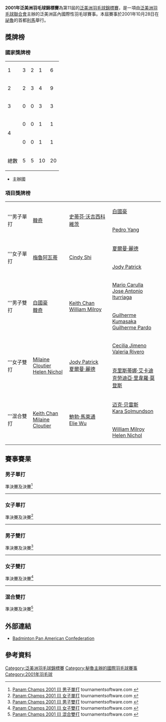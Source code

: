 {{primarysources|time=2017-02-25T10:25:49+00:00}}
{{noteTA|G1=Badminton}}
{{infobox badminton event
|name           = 2001年泛美洲羽毛球錦標賽
|image          = 
|size           = 
|caption        =
|dates          = 2001年10月28日
|number_edition = 第11屆
|level          = 
|prize_money    = 
|location       = {{PER}}[[利馬|利馬]]
|venue          = 
|previous       = 1997年泛美洲羽毛球錦標賽 
|next           = 2005年泛美洲羽毛球錦標賽
}}
'''2001年泛美洲羽毛球錦標賽'''為第11屆的[[泛美洲羽毛球錦標賽|泛美洲羽毛球錦標賽]]，是一項由[[泛美洲羽毛球聯合會|泛美洲羽毛球聯合會]]主辦的泛美洲區內國際性羽毛球賽事。本屆賽事於2001年10月28日在[[祕魯|祕魯]]的首都[[利馬|利馬]]舉行。

==獎牌榜==
===國家獎牌榜===

{| {{RankedMedalTable}}
|-
|1||style="text-align:left"| {{bat|USA}} ||3||2||1||6
|-
|2||style="text-align:left"| {{bat|CAN}} ||2||3||4||9
|- bgcolor=ccccff
|3||style="text-align:left"| {{bat|PER}} ||0||0||3||3
|-
|rowspan="2"|4||style="text-align:left"| {{bat|GUA}} ||0||0||1||1
|-
|style="text-align:left"| {{bat|BRA}} ||0||0||1||1
|- class="sortbottom"
!colspan=2|總數|| 5 || 5 || 10 || 20
|}
*{{colorbox|#ccccff| }} 主辦國

===項目獎牌榜===
{| {{MedalistTable|labelwidth=80px|type=項目|style=font-size:small;}}
|-
|rowspan=2|'''男子單打
|rowspan=2|{{flagicon|USA}} [[韓奇|韓奇]]
|rowspan=2|{{flagicon|CAN}} [[史蒂芬·沃吉西科維茨|史蒂芬·沃吉西科維茨]]
|{{flagicon|USA}} [[白國豪|白國豪]]
|-
|{{flagicon|GUA}} [[Pedro_Yang|Pedro Yang]]
|-
|rowspan=2|'''女子單打
|rowspan=2|{{flagicon|USA}} [[梅魯阿瓦蒂|梅魯阿瓦蒂]]
|rowspan=2|{{flagicon|USA}} [[Cindy_Shi|Cindy Shi]]
|{{flagicon|CAN}} [[夏爾曼·麗德|夏爾曼·麗德]]
|-
|{{flagicon|CAN}} [[Jody_Patrick|Jody Patrick]]
|-
|rowspan=2|'''男子雙打
|rowspan=2|{{flagicon|USA}} [[白國豪|白國豪]]<br/>{{flagicon|USA}} [[韓奇|韓奇]]
|rowspan=2|{{flagicon|CAN}} [[Keith_Chan|Keith Chan]]<br/>{{flagicon|CAN}} [[William_Milroy|William Milroy]]
|{{flagicon|PER}} [[Mario_Carulla|Mario Carulla]]<br/>{{flagicon|PER}} [[Jose_Antonio_Iturriaga|Jose Antonio Iturriaga]]
|-
|{{flagicon|BRA}} [[Guilherme_Kumasaka|Guilherme Kumasaka]]<br/>{{flagicon|BRA}} [[Guilherme_Pardo|Guilherme Pardo]]
|-
|rowspan=2|'''女子雙打
|rowspan=2|{{flagicon|CAN}} [[Milaine_Cloutier|Milaine Cloutier]]<br/>{{flagicon|CAN}} [[Helen_Nichol|Helen Nichol]]
|rowspan=2|{{flagicon|CAN}} [[Jody_Patrick|Jody Patrick]]<br/>{{flagicon|CAN}} [[夏爾曼·麗德|夏爾曼·麗德]]
|{{flagicon|PER}} [[Cecilia_Jimeno|Cecilia Jimeno]]<br/>{{flagicon|PER}} [[Valeria_Rivero|Valeria Rivero]]
|-
|{{flagicon|PER}} [[克里斯蒂娜·艾卡迪|克里斯蒂娜·艾卡迪]]<br/>{{flagicon|PER}} [[克勞迪亞·里韋羅·莫登斯|克勞迪亞·里韋羅·莫登斯]]
|-
|rowspan=2|'''混合雙打
|rowspan=2|{{flagicon|CAN}} [[Keith_Chan|Keith Chan]]<br/>{{flagicon|CAN}} [[Milaine_Cloutier|Milaine Cloutier]]
|rowspan=2|{{flagicon|USA}} [[鮑勃·馬萊通|鮑勃·馬萊通]]<br/>{{flagicon|USA}} [[Elie_Wu|Elie Wu]]
|{{flagicon|CAN}} [[迈克·贝雷斯|迈克·贝雷斯]]<br/>{{flagicon|CAN}} [[Kara_Solmundson|Kara Solmundson]]
|-
|{{flagicon|CAN}} [[William_Milroy|William Milroy]]<br/>{{flagicon|CAN}} [[Helen_Nichol|Helen Nichol]]
|}

== 賽事賽果 ==
=== 男子單打 ===
;準決賽及決賽<ref name="MS">[http://www.tournamentsoftware.com/sport/draw.aspx?id=27A4A728-0110-4090-90EB-DE92721E8AD5&draw=1 Panam Champs 2001 (I) 男子單打] tournamentsoftware.com {{en}}</ref>
{{4TeamBracket-Tennis3-v2
| team-width=200
| RD1-seed1=
| RD1-team1='''{{flagicon|USA}} [[韓奇|韓奇]]
| RD1-score1-1='''7
| RD1-score1-2='''7
| RD1-score1-3=6
| RD1-seed2=
| RD1-team2={{flagicon|USA}} [[白國豪|白國豪]]
| RD1-score2-1=3
| RD1-score2-2=1
| RD1-score2-3='''8

| RD1-seed3=
| RD1-team3='''{{flagicon|CAN}} [[史蒂芬·沃吉西科維茨|史蒂芬·沃吉西科維茨]]
| RD1-score3-1='''7
| RD1-score3-2='''7
| RD1-score3-3=3
| RD1-seed4=
| RD1-team4={{flagicon|GUA}} [[Pedro_Yang|Pedro Yang]]
| RD1-score4-1=3
| RD1-score4-2=4
| RD1-score4-3='''7

| RD2-seed1=
| RD2-team1='''{{flagicon|USA}} [[韓奇|韓奇]]
| RD2-score1-1='''7
| RD2-score1-2='''7
| RD2-score1-3=0
| RD2-seed2=
| RD2-team2={{flagicon|CAN}} [[史蒂芬·沃吉西科維茨|史蒂芬·沃吉西科維茨]]
| RD2-score2-1=5
| RD2-score2-2=2
| RD2-score2-3='''7
}}
----

=== 女子單打 ===
;準決賽及決賽<ref name="WS">[http://www.tournamentsoftware.com/sport/draw.aspx?id=27A4A728-0110-4090-90EB-DE92721E8AD5&draw=2 Panam Champs 2001 (I) 女子單打] tournamentsoftware.com {{en}}</ref>
{{4TeamBracket-Tennis3-v2
| team-width=200
| RD1-seed1=
| RD1-team1='''{{flagicon|USA}} [[梅魯阿瓦蒂|梅魯阿瓦蒂]]
| RD1-score1-1='''7
| RD1-score1-2='''7
| RD1-score1-3='''7
| RD1-seed2=
| RD1-team2={{flagicon|CAN}} [[夏爾曼·麗德|夏爾曼·麗德]]
| RD1-score2-1=2
| RD1-score2-2=2
| RD1-score2-3=0

| RD1-seed3=
| RD1-team3='''{{flagicon|USA}} [[Cindy_Shi|Cindy Shi]]
| RD1-score3-1='''8
| RD1-score3-2='''7
| RD1-score3-3='''7
| RD1-seed4=
| RD1-team4={{flagicon|CAN}} [[Jody_Patrick|Jody Patrick]]
| RD1-score4-1=6
| RD1-score4-2=3
| RD1-score4-3=5

| RD2-seed1=
| RD2-team1='''{{flagicon|USA}} [[梅魯阿瓦蒂|梅魯阿瓦蒂]]
| RD2-score1-1='''7
| RD2-score1-2='''7
| RD2-score1-3='''7
| RD2-seed2=
| RD2-team2={{flagicon|USA}} [[Cindy_Shi|Cindy Shi]]
| RD2-score2-1=1
| RD2-score2-2=2
| RD2-score2-3=3
}}
----

=== 男子雙打 ===
;準決賽及決賽<ref name="MD">[http://www.tournamentsoftware.com/sport/draw.aspx?id=27A4A728-0110-4090-90EB-DE92721E8AD5&draw=3 Panam Champs 2001 (I) 男子雙打] tournamentsoftware.com {{en}}</ref>
{{4TeamBracket-Tennis3-v2
| team-width=200
| RD1-seed1=
| RD1-team1='''{{flagicon|USA}} [[白國豪|白國豪]]<br/> {{flagicon|USA}} [[韓奇|韓奇]]
| RD1-score1-1='''7
| RD1-score1-2='''7
| RD1-score1-3='''7
| RD1-seed2=
| RD1-team2={{flagicon|PER}} [[Mario_Carulla|Mario Carulla]]<br/> {{flagicon|PER}} [[Jose_Antonio_Iturriaga|Jose Antonio Iturriaga]]
| RD1-score2-1=0
| RD1-score2-2=1
| RD1-score2-3=3

| RD1-seed3=
| RD1-team3={{flagicon|BRA}} [[Guilherme_Kumasaka|Guilherme Kumasaka]]<br/> {{flagicon|BRA}} [[Guilherme_Pardo|Guilherme Pardo]]
| RD1-score3-1=2
| RD1-score3-2=6
| RD1-score3-3=0
| RD1-seed4=
| RD1-team4='''{{flagicon|CAN}} [[Keith_Chan|Keith Chan]]<br/> {{flagicon|CAN}} [[William_Milroy|William Milroy]]
| RD1-score4-1='''7
| RD1-score4-2='''8
| RD1-score4-3='''7

| RD2-seed1=
| RD2-team1='''{{flagicon|USA}} [[白國豪|白國豪]]<br/> {{flagicon|USA}} [[韓奇|韓奇]]
| RD2-score1-1='''7
| RD2-score1-2='''7
| RD2-score1-3='''7
| RD2-seed2=
| RD2-team2={{flagicon|CAN}} [[Keith_Chan|Keith Chan]]<br/> {{flagicon|CAN}} [[William_Milroy|William Milroy]]
| RD2-score2-1=0
| RD2-score2-2=1
| RD2-score2-3=3
}}
----

=== 女子雙打 ===
;準決賽及決賽<ref name="WD">[http://www.tournamentsoftware.com/sport/draw.aspx?id=27A4A728-0110-4090-90EB-DE92721E8AD5&draw=5 Panam Champs 2001 (I) 女子雙打] tournamentsoftware.com {{en}}</ref>
{{4TeamBracket-Tennis3-v2
| team-width=200
| RD1-seed1=
| RD1-team1='''{{flagicon|CAN}} [[Milaine_Cloutier|Milaine Cloutier]]<br/> {{flagicon|CAN}} [[Helen_Nichol|Helen Nichol]]
| RD1-score1-1='''7
| RD1-score1-2='''7
| RD1-score1-3='''7
| RD1-seed2=
| RD1-team2={{flagicon|PER}} [[Cecilia_Jimeno|Cecilia Jimeno]]<br/> {{flagicon|PER}} [[Valeria_Rivero|Valeria Rivero]]
| RD1-score2-1=1
| RD1-score2-2=1
| RD1-score2-3=1

| RD1-seed3=
| RD1-team3={{flagicon|PER}} [[克里斯蒂娜·艾卡迪|克里斯蒂娜·艾卡迪]]<br/> {{flagicon|PER}} [[克勞迪亞·里韋羅·莫登斯|克勞迪亞·里韋羅·莫登斯]]
| RD1-score3-1=0
| RD1-score3-2=1
| RD1-score3-3=0
| RD1-seed4=
| RD1-team4='''{{flagicon|CAN}} [[Jody_Patrick|Jody Patrick]]<br/> {{flagicon|CAN}} [[夏爾曼·麗德|夏爾曼·麗德]]
| RD1-score4-1='''7
| RD1-score4-2='''7
| RD1-score4-3='''7

| RD2-seed1=
| RD2-team1='''{{flagicon|CAN}} [[Milaine_Cloutier|Milaine Cloutier]]<br/> {{flagicon|CAN}} [[Helen_Nichol|Helen Nichol]]
| RD2-score1-1='''7
| RD2-score1-2='''8
| RD2-score1-3=0
| RD2-seed2=
| RD2-team2={{flagicon|CAN}} [[Jody_Patrick|Jody Patrick]]<br/> {{flagicon|CAN}} [[夏爾曼·麗德|夏爾曼·麗德]]
| RD2-score2-1=3
| RD2-score2-2=6
| RD2-score2-3='''7
}}
----

=== 混合雙打 ===
;準決賽及決賽<ref name="XD">[http://www.tournamentsoftware.com/sport/draw.aspx?id=27A4A728-0110-4090-90EB-DE92721E8AD5&draw=4 Panam Champs 2001 (I) 混合雙打] tournamentsoftware.com {{en}}</ref>
{{4TeamBracket-Tennis3-v2
| team-width=200
| RD1-seed1=
| RD1-team1={{flagicon|CAN}} [[William_Milroy|William Milroy]]<br/> {{flagicon|CAN}} [[Helen_Nichol|Helen Nichol]]
| RD1-score1-1=2
| RD1-score1-2=3
| RD1-score1-3=3
| RD1-seed2=
| RD1-team2='''{{flagicon|USA}} [[鮑勃·馬萊通|鮑勃·馬萊通]]<br/> {{flagicon|USA}} [[Elie_Wu|Elie Wu]]
| RD1-score2-1='''7
| RD1-score2-2='''7
| RD1-score2-3='''7

| RD1-seed3=
| RD1-team3='''{{flagicon|CAN}} [[Keith_Chan|Keith Chan]]<br/> {{flagicon|CAN}} [[Milaine_Cloutier|Milaine Cloutier]]
| RD1-score3-1='''7
| RD1-score3-2=4
| RD1-score3-3='''7
| RD1-seed4=
| RD1-team4={{flagicon|CAN}} [[迈克·贝雷斯|迈克·贝雷斯]]<br/> {{flagicon|CAN}} [[Kara_Solmundson|Kara Solmundson]]
| RD1-score4-1=0
| RD1-score4-2='''7
| RD1-score4-3=4

| RD2-seed1=
| RD2-team1={{flagicon|USA}} [[鮑勃·馬萊通|鮑勃·馬萊通]]<br/> {{flagicon|USA}} [[Elie_Wu|Elie Wu]]
| RD2-score1-1=2
| RD2-score1-2='''7
| RD2-score1-3=3
| RD2-seed2=
| RD2-team2='''{{flagicon|CAN}} [[Keith_Chan|Keith Chan]]<br/> {{flagicon|CAN}} [[Milaine_Cloutier|Milaine Cloutier]]
| RD2-score2-1='''7
| RD2-score2-2=2
| RD2-score2-3='''7
}}

== 外部連結 ==
*[http://www.badmintonpanam.org/ Badminton Pan American Confederation]{{Wayback|url=http://www.badmintonpanam.org/ |date=20100214194723 }}{{en}}

== 參考資料 ==
{{Reflist}}

{{泛美洲羽毛球錦標賽}}

[[Category:泛美洲羽毛球錦標賽|Category:泛美洲羽毛球錦標賽]]
[[Category:秘魯主辦的國際羽毛球賽事|Category:秘魯主辦的國際羽毛球賽事]]
[[Category:2001年羽毛球|Category:2001年羽毛球]]